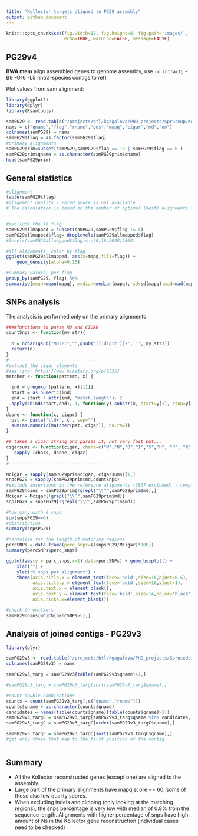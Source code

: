 ```yaml
---
title: "Kollector targets aligned to PG29 assembly"
output: github_document
---
```


```r
knitr::opts_chunk$set(fig.width=12, fig.height=8, fig.path='images/',
                      echo=TRUE, warning=FALSE, message=FALSE)
```

## PG29v4

**BWA mem** align assembled genes to genome assembly, use `-x intractg`  -B9 -O16 -L5  (intra-species contigs to ref)

Plot values from sam alignment:

```r
library(ggplot2)
library(dplyr)
library(Rsamtools)

samPG29 <- read.table("/projects/btl/kgagalova/PHD_projects/SpruceUp/KollectorGeneReconstruction3species/ComparativeAnlysis/data/PG29/ParsedSamv4.txt", quote="\"")
nams = c("qname","flag","rname","pos","mapq","cigar","md","nm")
colnames(samPG29) = nams
samPG29$flag = as.factor(samPG29$flag)
#primary alignments
samPG29prim=subset(samPG29,samPG29$flag == 16 | samPG29$flag == 0 )
samPG29prim$qname = as.character(samPG29prim$qname)
head(samPG29prim)
```

## General statistics

```r
#alignment
table(samPG29$flag)
#alignment quality - Phred score is not available
# The calculation is based on the number of optimal (best) alignments found, as well as the number of sub-optimal #alignments combined with the Phred scores of the bases which differ between the optimal and sub-optimal alignments


#excllude the 16 flag
samPG29allmapped = subset(samPG29,samPG29$flag != 4)
samPG29allmapped$flag= droplevels(samPG29allmapped$flag)
#levels(samPG29allmapped$flag)<-c(0,16,2048,2064)

#all alignments, color by flag
ggplot(samPG29allmapped, aes(x=mapq,fill=flag)) +
    geom_density(alpha=0.10)

#summary values, per flag
group_by(samPG29, flag) %>%
summarise(mean=mean(mapq), median=median(mapq), sd=sd(mapq),mad=mad(mapq))
```

## SNPs analysis

The analysis is performed only on the primary alignments

```r
####functions to parse MD and CIGAR
countSnps <- function(my_str){
  
  n = nchar(gsub("MD:Z:","",gsub('[[:digit:]]+', '', my_str)))
  return(n)
}
#-----------------------------------
#extract the cigar elements
#see link: https://www.biostars.org/p/9335/
matcher <- function(pattern, x) {

  ind = gregexpr(pattern, x)[[1]]
  start = as.numeric(ind)
  end = start + attr(ind, "match.length")- 2
  apply(cbind(start,end), 1, function(y) substr(x, start=y[1], stop=y[2]));
}
doone <- function(c, cigar) {
  pat <- paste("\\d+", c , sep="")
  sum(as.numeric(matcher(pat, cigar)), na.rm=T)
}

## takes a cigar string and parses it, not very fast but...
cigarsums <- function(cigar, chars=c("M","N","D","I","S","H", "P", "X", "=")) {
   sapply (chars, doone, cigar)
}
#------------------------------------

Mcigar = sapply(samPG29prim$cigar, cigarsums)[1,]
snpsPG29 = sapply(samPG29prim$md,countSnps)
#exclude insertions in the reference alignments (2807 excluded) - complicated, admixture of Ns etc
samPG29noins = samPG29prim[!grepl("\\^",samPG29prim$md),]
Mcigar = Mcigar[!grepl("\\^",samPG29prim$md)]
snpsPG29 = snpsPG29[!grepl("\\^",samPG29prim$md)]

#how many with 0 snps
sum(snpsPG29==0)
#distribution
summary(snpsPG29)

#normalize for the length of matching regions
percSNPs = data.frame(perc_snps=((snpsPG29/Mcigar)*100))
summary(percSNPs$perc_snps)

ggplot(aes(y = perc_snps,x=1),data=percSNPs) + geom_boxplot() + 
    xlab("") +
    ylab("% snps per alignment") +
    theme(axis.title.x = element_text(face='bold',size=16,hjust=0.5),
          axis.title.y = element_text(face='bold',size=16,vjust=1),
          axis.text.x = element_blank(),
          axis.text.y = element_text(face='bold',size=14,color='black'),
          axis.ticks.x=element_blank())

#check th outliers
samPG29noins[which(percSNPs>5),]
```

## Analysis of joined contigs - PG29v3

```r
library(plyr)

samPG29v3 <- read.table("/projects/btl/kgagalova/PHD_projects/SpruceUp/KollectorGeneReconstruction3species/ComparativeAnlysis/data/PG29/ParsedSamv3.txt", quote="\"")
colnames(samPG29v3) = nams

samPG29v3_targ = samPG29v3[table(samPG29v3$qname)>1,]

#samPG29v3_targ = samPG29v3_targ[sort(samPG29v3_targ$qname),]

#count double combinations
counts = count(samPG29v3_targ[,c("qname","rname")])
counts$qname = as.character(counts$qname)
candidates = names(table(counts$qname)[table(counts$qname)>1])
samPG29v3_targC = samPG29v3_targ[samPG29v3_targ$qname %in% candidates,]
samPG29v3_targC = samPG29v3_targC[order(samPG29v3_targC$qname),]

samPG29v3_targC = samPG29v3_targC[sort(samPG29v3_targC$qname),]
#get only those that map to the first position of the contig



```


## Summary

- All the Kollector reconstructed genes (except one) are aligned to the assembly.
- Large part of the primary alignments have mapq score == 60, some of those also low quality scores.
- When excluding indels and clipping (only looking at the matching regions), the snps percentage is very low with median of 0.8% from the sequence length. Alignments with higher percentage of snps have high amount of Ns in the Kollector gene reconstruction (individual cases need to be checked)
